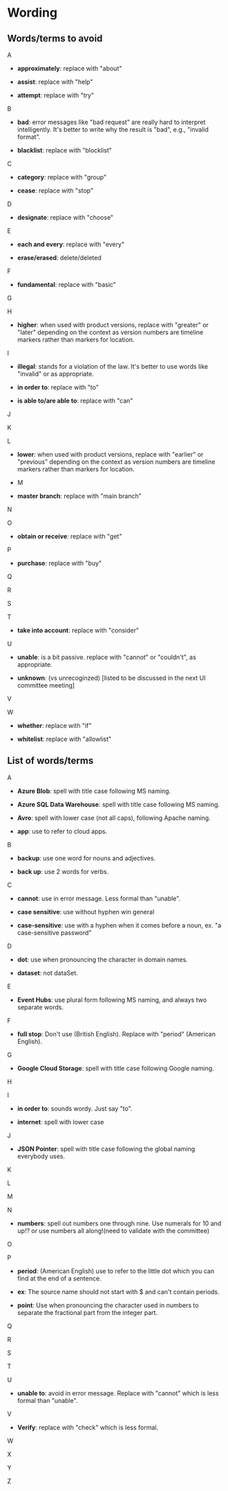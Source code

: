 
<Meta title="Content/Wording" />

# Wording

## Words/terms to avoid

A

- **approximately**: replace with "about"

- **assist**: replace with "help"

- **attempt**: replace with "try"

B

- **bad**: error messages like "bad request" are really hard to interpret intelligently. It's better to write why the result is "bad", e.g., "invalid format".

- **blacklist**: replace with "blocklist"

C

- **category**: replace with "group"

- **cease**: replace with "stop"

D

- **designate**: replace with "choose"

E

- **each and every**: replace with "every"

- **erase/erased**: delete/deleted

F

- **fundamental**: replace with "basic"

G

H

- **higher**: when used with product versions, replace with "greater" or "later" depending on the context as version numbers are timeline markers rather than markers for location.

I

- **illegal**: stands for a violation of the law. It's better to use words like "invalid" or as appropriate.

- **in order to**: replace with "to"

- **is able to/are able to**: replace with "can"

J

K

L

- **lower**: when used with product versions, replace with "earlier" or "previous" depending on the context as version numbers are timeline markers rather than markers for location.
- M

- **master branch**: replace with "main branch"

N

O

- **obtain or receive**: replace with "get"

P

- **purchase**: replace with "buy"

Q

R

S

T

- **take into account**: replace with "consider"

U

- **unable**: is a bit passive. replace with "cannot" or "couldn't", as appropriate.

- **unknown**: (vs unrecoginzed) [listed to be discussed in the next UI committee meeting]

V

W

- **whether**: replace with "if"

- **whitelist**: replace with "allowlist"

## List of words/terms

A

- **Azure Blob**: spell with title case following MS naming.

- **Azure SQL Data Warehouse**: spell with title case following MS naming.

- **Avro**: spell with lower case (not all caps), following Apache naming.

- **app**: use to refer to cloud apps.

B

- **backup**: use one word for nouns and adjectives.

- **back up**: use 2 words for verbs.

C

- **cannot**: use in error message. Less formal than "unable".

- **case sensitive**: use without hyphen win general

- **case-sensitive**: use with a hyphen when it comes before a noun, ex. "a case-sensitive password"

D

- **dot**: use when pronouncing the character in domain names.

- **dataset**: not dataSet.

E

- **Event Hubs**: use plural form following MS naming, and always two separate words.

F

- **full stop**: Don't use (British English). Replace with "period" (American English).

G

- **Google Cloud Storage**: spell with title case following Google naming.

H

I

- **in order to**: sounds wordy. Just say "to".

- **internet**: spell with lower case

J

- **JSON Pointer**: spell with title case following the global naming everybody uses.

K

L

M

N

- **numbers**: spell out numbers one through nine. Use numerals for 10 and up!? or use numbers all along!(need to validate with the committee)

O

P

- **period**: (American English) use to refer to the little dot which you can find at the end of a sentence.

- **ex**: The source name should not start with $ and can't contain periods.

- **point**: Use when pronouncing the character used in numbers to separate the fractional part from the integer part.

Q

R

S

T

U

- **unable to**: avoid in error message. Replace with "cannot" which is less formal than "unable".

V

- **Verify**: replace with "check" which is less formal.

W

X

Y

Z
